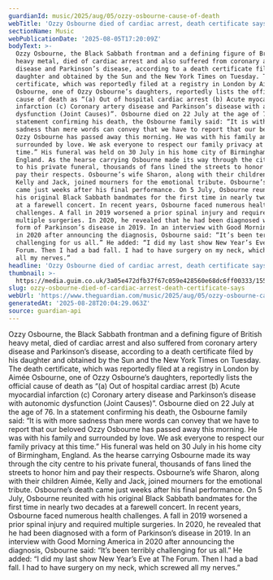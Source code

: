 ```yaml
---
guardianId: music/2025/aug/05/ozzy-osbourne-cause-of-death
webTitle: 'Ozzy Osbourne died of cardiac arrest, death certificate says'
sectionName: Music
webPublicationDate: '2025-08-05T17:20:09Z'
bodyText: >-
  Ozzy Osbourne, the Black Sabbath frontman and a defining figure of British
  heavy metal, died of cardiac arrest and also suffered from coronary artery
  disease and Parkinson’s disease, according to a death certificate filed by his
  daughter and obtained by the Sun and the New York Times on Tuesday. The death
  certificate, which was reportedly filed at a registry in London by Aimée
  Osbourne, one of Ozzy Osbourne’s daughters, reportedly lists the official
  cause of death as “(a) Out of hospital cardiac arrest (b) Acute myocardial
  infarction (c) Coronary artery disease and Parkinson’s disease with autonomic
  dysfunction (Joint Causes)”. Osbourne died on 22 July at the age of 76. In a
  statement confirming his death, the Osbourne family said: “It is with more
  sadness than mere words can convey that we have to report that our beloved
  Ozzy Osbourne has passed away this morning. He was with his family and
  surrounded by love. We ask everyone to respect our family privacy at this
  time.” His funeral was held on 30 July in his home city of Birmingham,
  England. As the hearse carrying Osbourne made its way through the city centre
  to his private funeral, thousands of fans lined the streets to honor him and
  pay their respects. Osbourne’s wife Sharon, along with their children Aimée,
  Kelly and Jack, joined mourners for the emotional tribute. Osbourne’s death
  came just weeks after his final performance. On 5 July, Osbourne reunited with
  his original Black Sabbath bandmates for the first time in nearly two decades
  at a farewell concert. In recent years, Osbourne faced numerous health
  challenges. A fall in 2019 worsened a prior spinal injury and required
  multiple surgeries. In 2020, he revealed that he had been diagnosed with a
  form of Parkinson’s disease in 2019. In an interview with Good Morning America
  in 2020 after announcing the diagnosis, Osbourne said: “It’s been terribly
  challenging for us all.” He added: “I did my last show New Year’s Eve at The
  Forum. Then I had a bad fall. I had to have surgery on my neck, which screwed
  all my nerves.”
headline: 'Ozzy Osbourne died of cardiac arrest, death certificate says'
thumbnail: >-
  https://media.guim.co.uk/3a05e472dfb37f67c059e428560e68dc6ff00333/155_0_1679_1343/500.jpg
slug: ozzy-osbourne-died-of-cardiac-arrest-death-certificate-says
webUrl: 'https://www.theguardian.com/music/2025/aug/05/ozzy-osbourne-cause-of-death'
generatedAt: '2025-08-28T20:04:29.063Z'
source: guardian-api
---
```

Ozzy Osbourne, the Black Sabbath frontman and a defining figure of British heavy metal, died of cardiac arrest and also suffered from coronary artery disease and Parkinson’s disease, according to a death certificate filed by his daughter and obtained by the Sun and the New York Times on Tuesday. The death certificate, which was reportedly filed at a registry in London by Aimée Osbourne, one of Ozzy Osbourne’s daughters, reportedly lists the official cause of death as “(a) Out of hospital cardiac arrest (b) Acute myocardial infarction (c) Coronary artery disease and Parkinson’s disease with autonomic dysfunction (Joint Causes)”. Osbourne died on 22 July at the age of 76. In a statement confirming his death, the Osbourne family said: “It is with more sadness than mere words can convey that we have to report that our beloved Ozzy Osbourne has passed away this morning. He was with his family and surrounded by love. We ask everyone to respect our family privacy at this time.” His funeral was held on 30 July in his home city of Birmingham, England. As the hearse carrying Osbourne made its way through the city centre to his private funeral, thousands of fans lined the streets to honor him and pay their respects. Osbourne’s wife Sharon, along with their children Aimée, Kelly and Jack, joined mourners for the emotional tribute. Osbourne’s death came just weeks after his final performance. On 5 July, Osbourne reunited with his original Black Sabbath bandmates for the first time in nearly two decades at a farewell concert. In recent years, Osbourne faced numerous health challenges. A fall in 2019 worsened a prior spinal injury and required multiple surgeries. In 2020, he revealed that he had been diagnosed with a form of Parkinson’s disease in 2019. In an interview with Good Morning America in 2020 after announcing the diagnosis, Osbourne said: “It’s been terribly challenging for us all.” He added: “I did my last show New Year’s Eve at The Forum. Then I had a bad fall. I had to have surgery on my neck, which screwed all my nerves.”

